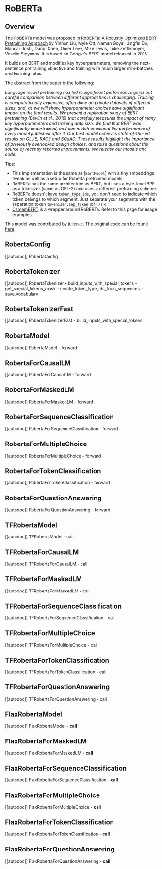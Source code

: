 <!--Copyright 2020 The HuggingFace Team. All rights reserved.

Licensed under the Apache License, Version 2.0 (the "License"); you may not use this file except in compliance with
the License. You may obtain a copy of the License at

http://www.apache.org/licenses/LICENSE-2.0

Unless required by applicable law or agreed to in writing, software distributed under the License is distributed on
an "AS IS" BASIS, WITHOUT WARRANTIES OR CONDITIONS OF ANY KIND, either express or implied. See the License for the
specific language governing permissions and limitations under the License.
-->

# RoBERTa

## Overview

The RoBERTa model was proposed in [RoBERTa: A Robustly Optimized BERT Pretraining Approach](https://arxiv.org/abs/1907.11692) by Yinhan Liu, Myle Ott, Naman Goyal, Jingfei Du, Mandar Joshi, Danqi Chen, Omer
Levy, Mike Lewis, Luke Zettlemoyer, Veselin Stoyanov. It is based on Google's BERT model released in 2018.

It builds on BERT and modifies key hyperparameters, removing the next-sentence pretraining objective and training with
much larger mini-batches and learning rates.

The abstract from the paper is the following:

*Language model pretraining has led to significant performance gains but careful comparison between different
approaches is challenging. Training is computationally expensive, often done on private datasets of different sizes,
and, as we will show, hyperparameter choices have significant impact on the final results. We present a replication
study of BERT pretraining (Devlin et al., 2019) that carefully measures the impact of many key hyperparameters and
training data size. We find that BERT was significantly undertrained, and can match or exceed the performance of every
model published after it. Our best model achieves state-of-the-art results on GLUE, RACE and SQuAD. These results
highlight the importance of previously overlooked design choices, and raise questions about the source of recently
reported improvements. We release our models and code.*

Tips:

- This implementation is the same as [`BertModel`] with a tiny embeddings tweak as well as a setup
  for Roberta pretrained models.
- RoBERTa has the same architecture as BERT, but uses a byte-level BPE as a tokenizer (same as GPT-2) and uses a
  different pretraining scheme.
- RoBERTa doesn't have `token_type_ids`, you don't need to indicate which token belongs to which segment. Just
  separate your segments with the separation token `tokenizer.sep_token` (or `</s>`)
- [CamemBERT](camembert) is a wrapper around RoBERTa. Refer to this page for usage examples.

This model was contributed by [julien-c](https://huggingface.co/julien-c). The original code can be found [here](https://github.com/pytorch/fairseq/tree/master/examples/roberta).


## RobertaConfig

[[autodoc]] RobertaConfig

## RobertaTokenizer

[[autodoc]] RobertaTokenizer
    - build_inputs_with_special_tokens
    - get_special_tokens_mask
    - create_token_type_ids_from_sequences
    - save_vocabulary

## RobertaTokenizerFast

[[autodoc]] RobertaTokenizerFast
    - build_inputs_with_special_tokens

## RobertaModel

[[autodoc]] RobertaModel
    - forward

## RobertaForCausalLM

[[autodoc]] RobertaForCausalLM
    - forward

## RobertaForMaskedLM

[[autodoc]] RobertaForMaskedLM
    - forward

## RobertaForSequenceClassification

[[autodoc]] RobertaForSequenceClassification
    - forward

## RobertaForMultipleChoice

[[autodoc]] RobertaForMultipleChoice
    - forward

## RobertaForTokenClassification

[[autodoc]] RobertaForTokenClassification
    - forward

## RobertaForQuestionAnswering

[[autodoc]] RobertaForQuestionAnswering
    - forward

## TFRobertaModel

[[autodoc]] TFRobertaModel
    - call

## TFRobertaForCausalLM

[[autodoc]] TFRobertaForCausalLM
    - call

## TFRobertaForMaskedLM

[[autodoc]] TFRobertaForMaskedLM
    - call

## TFRobertaForSequenceClassification

[[autodoc]] TFRobertaForSequenceClassification
    - call

## TFRobertaForMultipleChoice

[[autodoc]] TFRobertaForMultipleChoice
    - call

## TFRobertaForTokenClassification

[[autodoc]] TFRobertaForTokenClassification
    - call

## TFRobertaForQuestionAnswering

[[autodoc]] TFRobertaForQuestionAnswering
    - call

## FlaxRobertaModel

[[autodoc]] FlaxRobertaModel
    - __call__

## FlaxRobertaForMaskedLM

[[autodoc]] FlaxRobertaForMaskedLM
    - __call__

## FlaxRobertaForSequenceClassification

[[autodoc]] FlaxRobertaForSequenceClassification
    - __call__

## FlaxRobertaForMultipleChoice

[[autodoc]] FlaxRobertaForMultipleChoice
    - __call__

## FlaxRobertaForTokenClassification

[[autodoc]] FlaxRobertaForTokenClassification
    - __call__

## FlaxRobertaForQuestionAnswering

[[autodoc]] FlaxRobertaForQuestionAnswering
    - __call__
